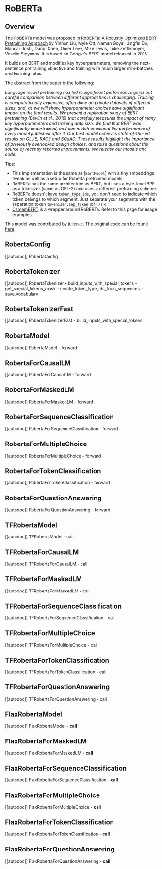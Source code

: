 <!--Copyright 2020 The HuggingFace Team. All rights reserved.

Licensed under the Apache License, Version 2.0 (the "License"); you may not use this file except in compliance with
the License. You may obtain a copy of the License at

http://www.apache.org/licenses/LICENSE-2.0

Unless required by applicable law or agreed to in writing, software distributed under the License is distributed on
an "AS IS" BASIS, WITHOUT WARRANTIES OR CONDITIONS OF ANY KIND, either express or implied. See the License for the
specific language governing permissions and limitations under the License.
-->

# RoBERTa

## Overview

The RoBERTa model was proposed in [RoBERTa: A Robustly Optimized BERT Pretraining Approach](https://arxiv.org/abs/1907.11692) by Yinhan Liu, Myle Ott, Naman Goyal, Jingfei Du, Mandar Joshi, Danqi Chen, Omer
Levy, Mike Lewis, Luke Zettlemoyer, Veselin Stoyanov. It is based on Google's BERT model released in 2018.

It builds on BERT and modifies key hyperparameters, removing the next-sentence pretraining objective and training with
much larger mini-batches and learning rates.

The abstract from the paper is the following:

*Language model pretraining has led to significant performance gains but careful comparison between different
approaches is challenging. Training is computationally expensive, often done on private datasets of different sizes,
and, as we will show, hyperparameter choices have significant impact on the final results. We present a replication
study of BERT pretraining (Devlin et al., 2019) that carefully measures the impact of many key hyperparameters and
training data size. We find that BERT was significantly undertrained, and can match or exceed the performance of every
model published after it. Our best model achieves state-of-the-art results on GLUE, RACE and SQuAD. These results
highlight the importance of previously overlooked design choices, and raise questions about the source of recently
reported improvements. We release our models and code.*

Tips:

- This implementation is the same as [`BertModel`] with a tiny embeddings tweak as well as a setup
  for Roberta pretrained models.
- RoBERTa has the same architecture as BERT, but uses a byte-level BPE as a tokenizer (same as GPT-2) and uses a
  different pretraining scheme.
- RoBERTa doesn't have `token_type_ids`, you don't need to indicate which token belongs to which segment. Just
  separate your segments with the separation token `tokenizer.sep_token` (or `</s>`)
- [CamemBERT](camembert) is a wrapper around RoBERTa. Refer to this page for usage examples.

This model was contributed by [julien-c](https://huggingface.co/julien-c). The original code can be found [here](https://github.com/pytorch/fairseq/tree/master/examples/roberta).


## RobertaConfig

[[autodoc]] RobertaConfig

## RobertaTokenizer

[[autodoc]] RobertaTokenizer
    - build_inputs_with_special_tokens
    - get_special_tokens_mask
    - create_token_type_ids_from_sequences
    - save_vocabulary

## RobertaTokenizerFast

[[autodoc]] RobertaTokenizerFast
    - build_inputs_with_special_tokens

## RobertaModel

[[autodoc]] RobertaModel
    - forward

## RobertaForCausalLM

[[autodoc]] RobertaForCausalLM
    - forward

## RobertaForMaskedLM

[[autodoc]] RobertaForMaskedLM
    - forward

## RobertaForSequenceClassification

[[autodoc]] RobertaForSequenceClassification
    - forward

## RobertaForMultipleChoice

[[autodoc]] RobertaForMultipleChoice
    - forward

## RobertaForTokenClassification

[[autodoc]] RobertaForTokenClassification
    - forward

## RobertaForQuestionAnswering

[[autodoc]] RobertaForQuestionAnswering
    - forward

## TFRobertaModel

[[autodoc]] TFRobertaModel
    - call

## TFRobertaForCausalLM

[[autodoc]] TFRobertaForCausalLM
    - call

## TFRobertaForMaskedLM

[[autodoc]] TFRobertaForMaskedLM
    - call

## TFRobertaForSequenceClassification

[[autodoc]] TFRobertaForSequenceClassification
    - call

## TFRobertaForMultipleChoice

[[autodoc]] TFRobertaForMultipleChoice
    - call

## TFRobertaForTokenClassification

[[autodoc]] TFRobertaForTokenClassification
    - call

## TFRobertaForQuestionAnswering

[[autodoc]] TFRobertaForQuestionAnswering
    - call

## FlaxRobertaModel

[[autodoc]] FlaxRobertaModel
    - __call__

## FlaxRobertaForMaskedLM

[[autodoc]] FlaxRobertaForMaskedLM
    - __call__

## FlaxRobertaForSequenceClassification

[[autodoc]] FlaxRobertaForSequenceClassification
    - __call__

## FlaxRobertaForMultipleChoice

[[autodoc]] FlaxRobertaForMultipleChoice
    - __call__

## FlaxRobertaForTokenClassification

[[autodoc]] FlaxRobertaForTokenClassification
    - __call__

## FlaxRobertaForQuestionAnswering

[[autodoc]] FlaxRobertaForQuestionAnswering
    - __call__
